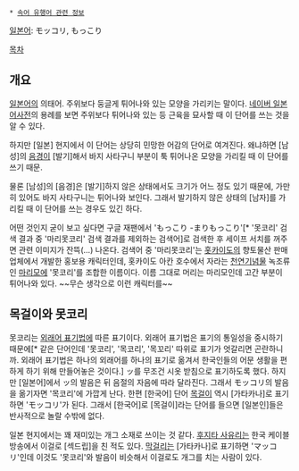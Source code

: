 * [[속어 유행어 관련 정보]]

[[일본어]]: モッコリ, もっこり

[[목차]]
== 개요 ==
[[일본어]]의 의태어. 주위보다 둥글게 튀어나와 있는 모양을 가리키는 말이다. [http://jpdic.naver.com/entry/jk/JK000000101021.nhn 네이버 일본어사전]의 용례를 보면 주위보다 튀어나와 있는 등 근육을 묘사할 때 이 단어를 쓰는 것을 알 수 있다.

하지만 [일본] 현지에서 이 단어는 상당히 민망한 어감의 단어로 여겨진다. 왜냐하면 [남성]의 [[음경]]이 [발기]해서 바지 사타구니 부분이 툭 튀어나온 모양을 가리킬 때 이 단어를 쓰기 때문.

물론 [남성]의 [음경]은 [발기]하지 않은 상태에서도 크기가 어느 정도 있기 때문에, 가만히 있어도 바지 사타구니는 튀어나와 보인다. 그래서 발기하지 않은 상태의 [남자]를 가리킬 때 이 단어를 쓰는 경우도 있긴 하다.

어떤 것인지 굳이 보고 싶다면 구글 재팬에서 'もっこり -まりもっこり'[* '못코리' 검색 결과 중 '마리못코리' 검색 결과를 제외하는 검색어]로 검색한 후 세이프 서치를 꺼주면 관련 이미지가 잔뜩(…) 나온다. 검색어 중 '마리못코리'는 [[홋카이도]]의 향토물산 판매업체에서 개발한 홍보용 캐릭터인데, 홋카이도 아칸 호수에서 자라는 [[천연기념물]] 녹조류인 [[마리모]]에 '못코리'를 조합한 이름이다. 이름 그대로 머리는 마리모인데 고간 부분이 튀어나와 있다. ~~무슨 생각으로 이런 캐릭터를~~

== 목걸이와 못코리 ==
못코리는 [[외래어 표기법]]에 따른 표기이다. 외래어 표기법은 표기의 통일성을 중시하기 때문에[* 같은 단어인데 '못코리', '목코리', '목꼬리' 따위로 표기가 엇갈리면 곤란하니까. 외래어 표기법은 하나의 외래어를 하나의 표기로 옮겨서 한국인들의 어문 생활을 편하게 하기 위해 만들어놓은 것이다.] ッ를 무조건 시옷 받침으로 표기하도록 했다. 하지만 [일본어]에서 ッ의 발음은 뒤 음절의 자음에 따라 달라진다. 그래서 モッコリ의 발음을 옮기자면 '목코리'에 가깝게 난다. 한편 [한국어] 단어 [[목걸이]] 역시 [가타카나]로 표기하면 'モッコリ'가 된다. 그래서 [한국어]로 [목걸이]라는 단어를 들으면 [일본인]들은 반사적으로 놀랄 수밖에 없다.

일본 현지에서는 꽤 재미있는 개그 소재로 쓰이는 것 같다. [[후지타 사유리]]는 한국 케이블 방송에서 이걸로 [섹드립]을 친 적도 있다. [[막걸리]]는 [가타카나]로 표기하면 'マッコリ'인데 이것도 '못코리'와 발음이 비슷해서 이걸로도 개그를 치는 사람이 있다.
